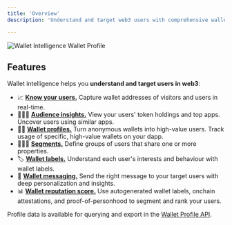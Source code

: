 ```yaml
---
title: 'Overview'
description: 'Understand and target web3 users with comprehensive wallet intelligence features including user tracking, wallet profiles, labels, reputation scoring, messaging, audience insights, and segmentation.'

---
```


<Frame caption="View a detailed profile of a user's wallet address.">
	<img src="/images/screenshots/wallet-profile-activity.png" alt="Wallet Intelligence Wallet Profile" />
</Frame>

## Features

Wallet intelligence helps you **understand and target users in web3**: 

- 📈 <a href="/features/wallet-intelligence/users">**Know your users.**</a> Capture wallet addresses of visitors and users in real-time.
- 🏃‍♀️‍➡️ <a href="/features/wallet-intelligence/audience-insights">**Audience insights.**</a> View your users' token holdings and top apps. Uncover users using similar apps.
- 🕵️‍♀️ <a href="/features/wallet-intelligence/wallet-profiles">**Wallet profiles.**</a> Turn anonymous wallets into high-value users. Track usage of specific, high-value wallets on your dapp.
- 🧑‍🧒‍🧒 <a href="/features/wallet-intelligence/segments">**Segments.**</a> Define groups of users that share one or more properties.
- 🏷️ <a href="/features/wallet-intelligence/wallet-labels">**Wallet labels.**</a> Understand each user's interests and behaviour with wallet labels.
- 💬 <a href="/features/wallet-intelligence/wallet-messaging">**Wallet messaging.**</a> Send the right message to your target users with deep personalization and insights.
- 📊 <a href="/features/wallet-intelligence/wallet-score">**Wallet reputation score.**</a> Use autogenerated wallet labels, onchain attestations, and proof-of-personhood to segment and rank your users.

Profile data is available for querying and export in the [Wallet Profile API](/api-reference/overview#wallet-profile-api).